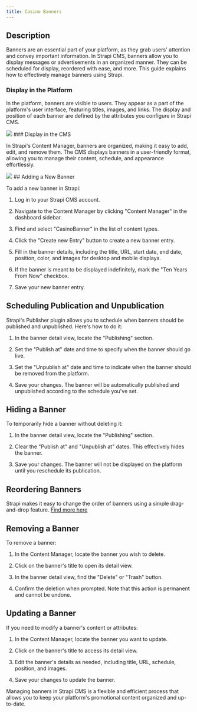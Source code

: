 ```yaml
---
title: Casino Banners
---
```


## Description

Banners are an essential part of your platform, as they grab users' attention and convey important information. In Strapi CMS, banners allow you to display messages or advertisements in an organized manner. They can be scheduled for display, reordered with ease, and more. This guide explains how to effectively manage banners using Strapi.

### Display in the Platform

In the platform, banners are visible to users. They appear as a part of the platform's user interface, featuring titles, images, and links. The display and position of each banner are defined by the attributes you configure in Strapi CMS.
<Frame>
  <img src="/images/content-types/casinobanner.png" style={{ borderRadius: '0.5rem' }} />
</Frame>
### Display in the CMS

In Strapi's Content Manager, banners are organized, making it easy to add, edit, and remove them. The CMS displays banners in a user-friendly format, allowing you to manage their content, schedule, and appearance effortlessly.
<Frame>
  <img src="/images/content-types/calendar.png" style={{ borderRadius: '0.5rem' }} />
</Frame>
## Adding a New Banner

To add a new banner in Strapi:

1. Log in to your Strapi CMS account.

2. Navigate to the Content Manager by clicking "Content Manager" in the dashboard sidebar.

3. Find and select "CasinoBanner" in the list of content types.

4. Click the "Create new Entry" button to create a new banner entry.

5. Fill in the banner details, including the title, URL, start date, end date, position, color, and images for desktop and mobile displays.

6. If the banner is meant to be displayed indefinitely, mark the "Ten Years From Now" checkbox.

7. Save your new banner entry.

## Scheduling Publication and Unpublication

Strapi's Publisher plugin allows you to schedule when banners should be published and unpublished. Here's how to do it:

1. In the banner detail view, locate the "Publishing" section.

2. Set the "Publish at" date and time to specify when the banner should go live.

3. Set the "Unpublish at" date and time to indicate when the banner should be removed from the platform.

4. Save your changes. The banner will be automatically published and unpublished according to the schedule you've set.

## Hiding a Banner

To temporarily hide a banner without deleting it:

1. In the banner detail view, locate the "Publishing" section.

2. Clear the "Publish at" and "Unpublish at" dates. This effectively hides the banner.

3. Save your changes. The banner will not be displayed on the platform until you reschedule its publication.

## Reordering Banners

Strapi makes it easy to change the order of banners using a simple drag-and-drop feature. [Find more here](/commonknowledge#drag-and-drop-plugin)

## Removing a Banner

To remove a banner:

1. In the Content Manager, locate the banner you wish to delete.

2. Click on the banner's title to open its detail view.

3. In the banner detail view, find the "Delete" or "Trash" button.

4. Confirm the deletion when prompted. Note that this action is permanent and cannot be undone.

## Updating a Banner

If you need to modify a banner's content or attributes:

1. In the Content Manager, locate the banner you want to update.

2. Click on the banner's title to access its detail view.

3. Edit the banner's details as needed, including title, URL, schedule, position, and images.

4. Save your changes to update the banner.

Managing banners in Strapi CMS is a flexible and efficient process that allows you to keep your platform's promotional content organized and up-to-date.
